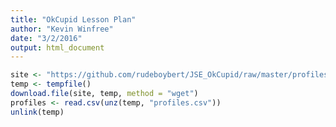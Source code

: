 ```yaml
---
title: "OkCupid Lesson Plan"
author: "Kevin Winfree"
date: "3/2/2016"
output: html_document
---
```


```r
site <- "https://github.com/rudeboybert/JSE_OkCupid/raw/master/profiles.csv.zip"
temp <- tempfile()
download.file(site, temp, method = "wget")
profiles <- read.csv(unz(temp, "profiles.csv"))
unlink(temp)
```

```



```